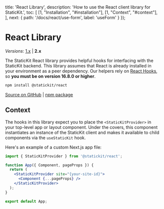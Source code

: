 
  title: 'React Library',
  description: 'How to use the React client library for StaticKit.',
  toc: [
    [1, "Installation", "#installation"],
    [1, "Context", "#context"],
  ],
  next: {
    path: '/docs/react/use-form',
    label: 'useForm'
  }
});

# React Library

_Versions_: [1.x](/docs/react/1.x) | **2.x**

The StaticKit React library provides helpful hooks for interfacing with the StaticKit backend. This library assumes that React is already installed in your environment as a peer dependency. Our helpers rely on [React Hooks](https://reactjs.org/docs/hooks-intro.html), so **you must be on version 16.8.0 or higher**.

```bash
npm install @statickit/react
```

[Source on GitHub](https://github.com/unstacked/statickit-react) | [npm package](https://www.npmjs.com/package/@statickit/react)

## Context

The hooks in this library expect you to place the `<StaticKitProvider>` in your top-level app or layout component. Under the covers, this component instantiates an instance of the StaticKit client and makes it available to child components via the `useStaticKit` hook.

Here's an example of a custom Next.js app file:

```jsx
import { StaticKitProvider } from '@statickit/react';

function App({ Component, pageProps }) {
  return (
    <StaticKitProvider site="{your-site-id}">
      <Component {...pageProps} />
    </StaticKitProvider>
  );
}

export default App;
```
